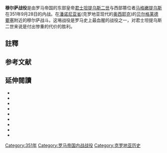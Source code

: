 '''穆尔萨战役'''是由罗马帝国的东部皇帝[[君士坦提烏斯二世|君士坦提乌斯二世]]与西部篡位者[[马格嫩提乌斯|马格嫩提乌斯]]在351年9月28日的内战。在[[潘诺尼亚|潘诺尼亚省]](克罗地亚现代的[[奧西耶克|奥西耶克]])的[[貝爾格勒要塞|贝尔格莱德要塞]]附近的穆尔萨战斗。这埸战役是罗马史上最血腥的战役之一，对君士坦提乌斯二世来说是付出惨重的代价的胜利。
{{short description|Battle between Magnentius and Constantius II}}
{{Infobox military conflict
| image       = 
| caption     = 
| conflict    = 穆尔萨战役
| partof      = 公元350–353年罗马帝国內战
| date        = 公元351年9月28日{{sfn|Omissi|2018|p=168}}
| place       = [[穆尔萨|穆尔萨]], [[潘诺尼亚|潘诺尼亚]] (现代的[[奥西耶克|奥西耶克]]){{sfn|Angelov|2018|page=1059}}
| coordinates = {{coord|45|33|27.11|N|18|40|46.52|E|format=dms|display=title}}
| map_type    = Croatia
| map_relief  = yes
| map_size    = 280
| map_caption =  [[穆尔萨|穆尔萨]]战役的地点
| result      = 君士坦提乌斯以惨重的代价获得胜利{{sfn|Angelov|2018|page=1059}}
| combatant1  = [[罗马帝国|罗马帝国]]的西部
| combatant2  = [[罗马帝国|罗马帝国]]的东部
| commander1  = [[马格嫩提乌斯|马格嫩提乌斯]]
| commander2  = [[君士坦提乌斯二世|君士坦提乌斯二世]]
| strength1   = 36,000{{sfn|Syvanne|2015|p=324}}
| strength2   = 60,000{{sfn|Crawford|2016|p=77}}-80,000{{sfn|Syvanne|2015|p=324}}
| casualties1 = 23,760{{efn|Magnentius lost two-thirds of his army{{sfn|Crawford|2016|p=80}}{{sfn|Potter|2004|p=473}}}}{{sfn|Crawford|2016|p=80}}-24,000<br/>最大的死亡数量{{sfn|Angelov|2018|page=1059}}
| casualties2 = 24,000{{efn|Constantius lost nearly 40 percent of his army.{{sfn|Potter|2004|p=473}}}}{{sfn|Potter|2004|p=473}}-30,000{{sfn|Crawford|2016|p=80}}{{sfn|Syvanne|2015|p=326}}
}}

== 註釋 ==
{{Reflist|group=lower-alpha}}

== 参考文献 ==
{{Campaignbox Fourth Century Roman Civil Wars}}
<references />

== 延伸閱讀 ==
*{{cite encyclopedia|encyclopedia=[[牛津古典时代晚期词典|The Oxford Dictionary of Late Antiquity]]| publisher=Oxford University Press | location = Oxford | year=2018 | isbn = 978-0-19-866277-8|last=Angelov|first=Alexander|title=Mursa and Battles of Mursa|url=https://www.oxfordreference.com/abstract/10.1093/acref/9780198662778.001.0001/acref-9780198662778-e-3266?rskey=7v21kp&result=1 |page=1047}}
*{{cite book |title=Athanasius and Constantius: Theology and Politics in the Constantinian Empire |first=Timothy David |last=Barnes |publisher=Harvard University Press |year=1993 |isbn=0-674-05067-3}}
*{{cite book |last=Crawford |first=Peter |title=Constantius II: Usurpers, Eunuchs, and the Antichrist |publisher=Pen & Sword |year=2016 |isbn=978 1 78340 055 3}}
*{{cite book |chapter=The illegitimacy of Constantine and the birth of the tetrarchy |first=Bill |last=Leadbetter |title=Constantine: History, Historiography and Legend |page=74-85 |editor-first1=Samuel N. C. |editor-last1=Lieu |editor-first2=Dominic |editor-last2=Montserrat |publisher=Routledge |year=1998 |isbn=0-415-10747-4}}
*{{cite book |first=A.D. |last=Lee |title=War in Late Antiquity |url=https://archive.org/details/warinlateantiqui0000leea |publisher=Blackwell Publishing |year=2007 |isbn=978-0-631-22925-4}}
*{{cite book |title=Emperors and Usurpers in the Later Roman Empire: Civil War, Panegyric, and the Construction of Legitimacy |first=Adrastos |last=Omissi |publisher=Oxford University Press |year=2018  }}
*{{cite book|first=David S.|last=Potter|title=The Roman Empire at Bay, AD 180–395|publisher=Routledge|year=2004|isbn=0-415-10058-5}}
*{{cite book | last=Syvanne |first=Ilkka |title=Military History of Late Rome, 284-361 |publisher=Pen & Sword |year=2015 }}
*{{cite book |editor-first=Spencer C. |editor-last=Tucker |title=The Global Chronology of Conflict: From the Ancient World to the Modern Middle East |volume=Volume One |publisher=ABC-CLIO |year=2010 |isbn=978-1-85109-667-1}}

[[Category:351年|Category:351年]]
[[Category:罗马帝国内战战役|Category:罗马帝国内战战役]]
[[Category:克罗地亚历史|Category:克罗地亚历史]]